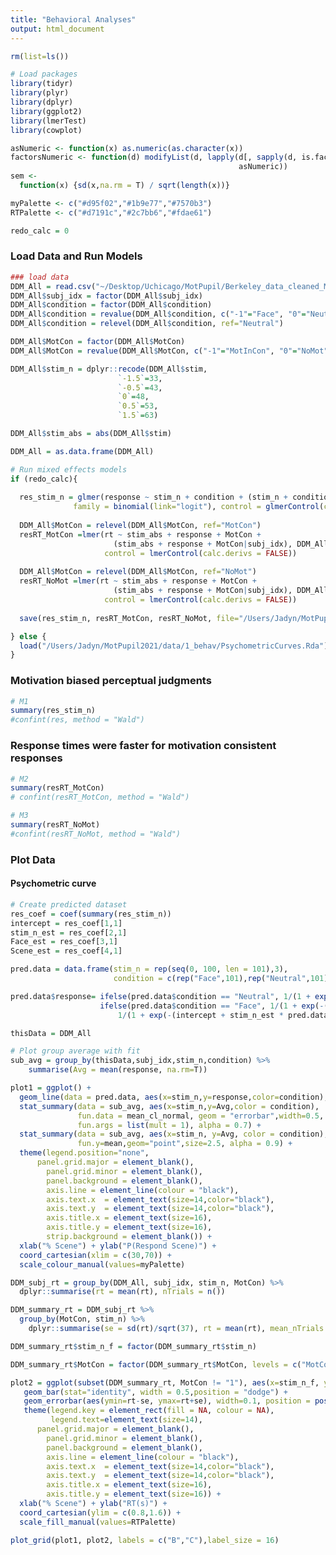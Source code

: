```yaml
---
title: "Behavioral Analyses"
output: html_document
---
```


```r
rm(list=ls())

# Load packages
library(tidyr)
library(plyr)
library(dplyr)
library(ggplot2)
library(lmerTest)
library(cowplot)

asNumeric <- function(x) as.numeric(as.character(x))
factorsNumeric <- function(d) modifyList(d, lapply(d[, sapply(d, is.factor)],   
                                                   asNumeric))
sem <- 
  function(x) {sd(x,na.rm = T) / sqrt(length(x))}

myPalette <- c("#d95f02","#1b9e77","#7570b3") 
RTPalette <- c("#d7191c","#2c7bb6","#fdae61")

redo_calc = 0
```

### Load Data and Run Models
```r
### load data
DDM_All = read.csv("~/Desktop/Uchicago/MotPupil/Berkeley_data_cleaned_MotCon.csv", header = T)
DDM_All$subj_idx = factor(DDM_All$subj_idx)
DDM_All$condition = factor(DDM_All$condition) 
DDM_All$condition = revalue(DDM_All$condition, c("-1"="Face", "0"="Neutral", "1"="Scene"))
DDM_All$condition = relevel(DDM_All$condition, ref="Neutral")

DDM_All$MotCon = factor(DDM_All$MotCon) 
DDM_All$MotCon = revalue(DDM_All$MotCon, c("-1"="MotInCon", "0"="NoMot", "1"="MotCon"))

DDM_All$stim_n = dplyr::recode(DDM_All$stim, 
                        `-1.5`=33,
                        `-0.5`=43,
                        `0`=48,
                        `0.5`=53,
                        `1.5`=63)

DDM_All$stim_abs = abs(DDM_All$stim)

DDM_All = as.data.frame(DDM_All)

# Run mixed effects models
if (redo_calc){
  
  res_stim_n = glmer(response ~ stim_n + condition + (stim_n + condition |subj_idx), DDM_All, 
              family = binomial(link="logit"), control = glmerControl(calc.derivs = FALSE))
  
  DDM_All$MotCon = relevel(DDM_All$MotCon, ref="MotCon")
  resRT_MotCon =lmer(rt ~ stim_abs + response + MotCon + 
                       (stim_abs + response + MotCon|subj_idx), DDM_All, 
                     control = lmerControl(calc.derivs = FALSE))
  
  DDM_All$MotCon = relevel(DDM_All$MotCon, ref="NoMot")
  resRT_NoMot =lmer(rt ~ stim_abs + response + MotCon + 
                       (stim_abs + response + MotCon|subj_idx), DDM_All,
                     control = lmerControl(calc.derivs = FALSE))
  
  save(res_stim_n, resRT_MotCon, resRT_NoMot, file="/Users/Jadyn/MotPupil2021/data/1_behav/PsychometricCurves.Rda")

} else {
  load("/Users/Jadyn/MotPupil2021/data/1_behav/PsychometricCurves.Rda")
}
```

### Motivation biased perceptual judgments
```r
# M1
summary(res_stim_n)
#confint(res, method = "Wald")
```

### Response times were faster for motivation consistent responses
```r
# M2
summary(resRT_MotCon)  
# confint(resRT_MotCon, method = "Wald")

# M3
summary(resRT_NoMot)
#confint(resRT_NoMot, method = "Wald")
```

### Plot Data

#### Psychometric curve
```r
# Create predicted dataset
res_coef = coef(summary(res_stim_n))
intercept = res_coef[1,1]
stim_n_est = res_coef[2,1]
Face_est = res_coef[3,1]
Scene_est = res_coef[4,1]

pred.data = data.frame(stim_n = rep(seq(0, 100, len = 101),3),
                       condition = c(rep("Face",101),rep("Neutral",101),rep("Scene",101)))

pred.data$response= ifelse(pred.data$condition == "Neutral", 1/(1 + exp(-(intercept + stim_n_est * pred.data$stim_n))),
                    ifelse(pred.data$condition == "Face", 1/(1 + exp(-(intercept + stim_n_est * pred.data$stim_n + Face_est))),
                        1/(1 + exp(-(intercept + stim_n_est * pred.data$stim_n + Scene_est)))))

thisData = DDM_All
```


```r
# Plot group average with fit
sub_avg = group_by(thisData,subj_idx,stim_n,condition) %>% 
    summarise(Avg = mean(response, na.rm=T))

plot1 = ggplot() +
  geom_line(data = pred.data, aes(x=stim_n,y=response,color=condition),size=0.5, alpha = 0.7) +
  stat_summary(data = sub_avg, aes(x=stim_n,y=Avg,color = condition),
               fun.data = mean_cl_normal, geom = "errorbar",width=0.5,
               fun.args = list(mult = 1), alpha = 0.7) + 
  stat_summary(data = sub_avg, aes(x=stim_n, y=Avg, color = condition),
               fun.y=mean,geom="point",size=2.5, alpha = 0.9) +
  theme(legend.position="none",
      panel.grid.major = element_blank(), 
        panel.grid.minor = element_blank(),
        panel.background = element_blank(), 
        axis.line = element_line(colour = "black"),
        axis.text.x  = element_text(size=14,color="black"),
        axis.text.y  = element_text(size=14,color="black"),
        axis.title.x = element_text(size=16),
        axis.title.y = element_text(size=16),
        strip.background = element_blank()) +
  xlab("% Scene") + ylab("P(Respond Scene)") +
  coord_cartesian(xlim = c(30,70)) +
  scale_colour_manual(values=myPalette) 
```

```r
DDM_subj_rt = group_by(DDM_All, subj_idx, stim_n, MotCon) %>%
  dplyr::summarise(rt = mean(rt), nTrials = n())

DDM_summary_rt = DDM_subj_rt %>%
  group_by(MotCon, stim_n) %>%
    dplyr::summarise(se = sd(rt)/sqrt(37), rt = mean(rt), mean_nTrials = mean(nTrials)) 

DDM_summary_rt$stim_n_f = factor(DDM_summary_rt$stim_n)

DDM_summary_rt$MotCon = factor(DDM_summary_rt$MotCon, levels = c("MotCon", "MotInCon", "NoMot")) 

plot2 = ggplot(subset(DDM_summary_rt, MotCon != "1"), aes(x=stim_n_f, y=rt, fill=MotCon)) + 
   geom_bar(stat="identity", width = 0.5,position = "dodge") +
   geom_errorbar(aes(ymin=rt-se, ymax=rt+se), width=0.1, position = position_dodge(0.5)) +
   theme(legend.key = element_rect(fill = NA, colour = NA),
         legend.text=element_text(size=14),
      panel.grid.major = element_blank(), 
        panel.grid.minor = element_blank(),
        panel.background = element_blank(), 
        axis.line = element_line(colour = "black"),
        axis.text.x  = element_text(size=14,color="black"),
        axis.text.y  = element_text(size=14,color="black"),
        axis.title.x = element_text(size=16),
        axis.title.y = element_text(size=16)) +
  xlab("% Scene") + ylab("RT(s)") +
  coord_cartesian(ylim = c(0.8,1.6)) +
  scale_fill_manual(values=RTPalette)
```

```r
plot_grid(plot1, plot2, labels = c("B","C"),label_size = 16)
```